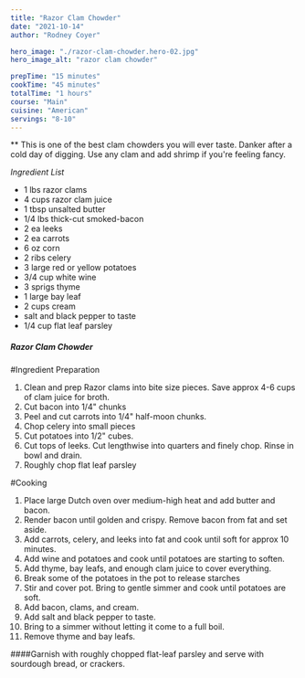 ```yaml
---
title: "Razor Clam Chowder"
date: "2021-10-14"
author: "Rodney Coyer"

hero_image: "./razor-clam-chowder.hero-02.jpg"
hero_image_alt: "razor clam chowder"

prepTime: "15 minutes"
cookTime: "45 minutes"
totalTime: "1 hours"
course: "Main"
cuisine: "American"
servings: "8-10"
---
```


** This is one of the best clam chowders you will ever taste. Danker after a cold day of digging. Use any clam and add shrimp if you're feeling fancy.

*Ingredient List*
- 1 lbs razor clams
- 4 cups razor clam juice
- 1 tbsp unsalted butter
- 1/4 lbs thick-cut smoked-bacon
- 2 ea leeks
- 2 ea carrots
- 6 oz corn
- 2 ribs celery
- 3 large red or yellow potatoes
- 3/4 cup white wine
- 3 sprigs thyme
- 1 large bay leaf
- 2 cups cream
- salt and black pepper to taste
- 1/4 cup flat leaf parsley

##### Razor Clam Chowder

#Ingredient Preparation
1. Clean and prep Razor clams into bite size pieces. Save approx 4-6 cups of clam juice for broth.
2. Cut bacon into 1/4" chunks
3. Peel and cut carrots into 1/4" half-moon chunks.
4. Chop celery into small pieces
5. Cut potatoes into 1/2" cubes.
6. Cut tops of leeks. Cut lengthwise into quarters and finely chop. Rinse in bowl and drain.
7. Roughly chop flat leaf parsley

#Cooking
1. Place large Dutch oven over medium-high heat and add butter and bacon.
2. Render bacon until golden and crispy. Remove bacon from fat and set aside.
3. Add carrots, celery, and leeks into fat and cook until soft for approx 10 minutes.
4. Add wine and potatoes and cook until potatoes are starting to soften.
5. Add thyme, bay leafs, and enough clam juice to cover everything.
6. Break some of the potatoes in the pot to release starches
7. Stir and cover pot. Bring to gentle simmer and cook until potatoes are soft.
8. Add bacon, clams, and cream.
9. Add salt and black pepper to taste.
10. Bring to a simmer without letting it come to a full boil.
11. Remove thyme and bay leafs.

####Garnish with roughly chopped flat-leaf parsley and serve with sourdough bread, or crackers.